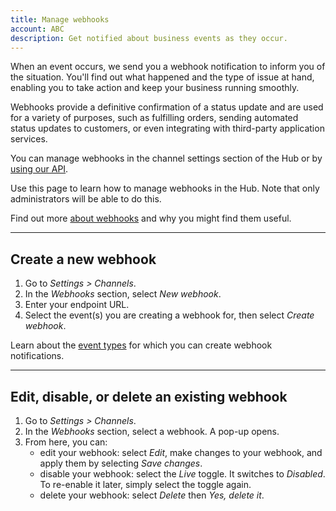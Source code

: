 ```yaml
---
title: Manage webhooks
account: ABC
description: Get notified about business events as they occur.
---
```


When an event occurs, we send you a webhook notification to inform you of the situation. You'll find out what happened and the type of issue at hand, enabling you to take action and keep your business running smoothly.

Webhooks provide a definitive confirmation of a status update and are used for a variety of purposes, such as fulfilling orders, sending automated status updates to customers, or even integrating with third-party application services.

You can manage webhooks in the channel settings section of the Hub or by [using our API](/reporting-and-insights/webhooks/webhook-management).

Use this page to learn how to manage webhooks in the Hub. Note that only administrators will be able to do this.

<TipBox variant="tip">

Find out more [about webhooks](/reporting-and-insights/webhooks) and why you might find them useful.

</TipBox>

---

## Create a new webhook

1.  Go to _Settings > Channels_.
2.  In the _Webhooks_ section, select _New webhook_.
3.  Enter your endpoint URL.
4.  Select the event(s) you are creating a webhook for, then select _Create webhook_.

<TipBox variant="tip">

Learn about the [event types](/reporting-and-insights/events-api/event-types) for which you can create webhook notifications.

</TipBox>

---

## Edit, disable, or delete an existing webhook

1.  Go to _Settings > Channels_.
2.  In the _Webhooks_ section, select a webhook. A pop-up opens.
3.  From here, you can:
    *   edit your webhook: select _Edit_, make changes to your webhook, and apply them by selecting _Save changes_.
    *   disable your webhook: select the _Live_ toggle. It switches to _Disabled_. To re-enable it later, simply select the toggle again.
    *   delete your webhook: select _Delete_ then _Yes, delete it_.

